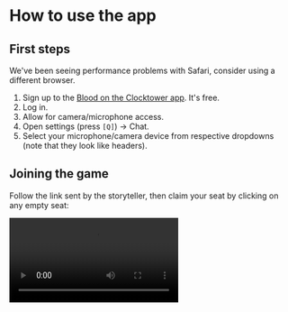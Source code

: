 
# How to use the app

## First steps

<Callout type="warning">
  We've been seeing performance problems with Safari, consider using a different browser.
</Callout>

1. Sign up to the [Blood on the Clocktower app](https://botc.app). It's free.
2. Log in.
3. Allow for camera/microphone access.
4. Open settings (press `[Q]`) → Chat.
5. Select your microphone/camera device from respective dropdowns (note that they look like headers).

<figure>
  <ImageZoom src="/tutorials/chat-settings.png" width={600} height={600} />
</figure>


## Joining the game

Follow the link sent by the storyteller, then claim your seat by clicking on any empty seat:

  <Video src="/tutorials/claiming-seat.mp4" />

Engage in small talk until the game's ready. Or don't and find a suitable alternative.

## First night and night info

Once the game starts, you'll receive a token with your character and the first night will begin.

Here's some examples of how that can look like for different characters:

<Tabs items={['Fortune Teller', 'Scarlet Woman']}>
  <Tabs.Tab>
    <Video src="/tutorials/first-night-fortune-teller.mp4" />
  </Tabs.Tab>
  <Tabs.Tab>
    <Video src="/tutorials/first-night-scarlet-woman.mp4" />
  </Tabs.Tab>
</Tabs>

If you miss the info, you can get back to it by clicking **Night info** in the top-right corner:

![Night info button](/tutorials/ui-night-info.png)

## Taking your notes

You can treat the Grimoire you see on the screen as your personal notepad for the information you receive,
as well as characters people share with you, or any other information you might want to write down.

None of this information is visible to others.

<figure>
  <Video src="/tutorials/assigning-characters-and-reminder-tokens.mp4" />
</figure>

## Private conversations

### Night whispers

At night, you can only privately send text messages to your neighbours (that simulates real-life setting where you can only attempt to whisper to people near you). You can do that by pressing `[Enter]` and selecting the ✉️ icon displayed in the token of one of the neighbours.

<Callout type="info">
  Every message sent at night shows up to others as a little envelope being passed between two players.
</Callout>

<figure>
  <Video src="/tutorials/whisper-at-night.mp4" />
</figure>

### Private chats

During the day, you can invite anyone to have a private chat with. You do that by pressing _Request Private Chat_ (or pressing `[Enter]`) and selecting the 💬 icon on their token. They'll receive an invite and if they accept, no other player can join you without your consent.

You can leave every chat by pressing the exit icon in the _Voice_ panel, or by pressing `[Backspace]`.

<Callout type="info">
  Anyone can see where everyone is at a given moment, so people can see who everyone's talking to.
</Callout>

<figure>
  <Video src="/tutorials/private-chat.mp4" />
</figure>

### Public locations

There's also a few pre-existing rooms that people can join to have conversations in.
